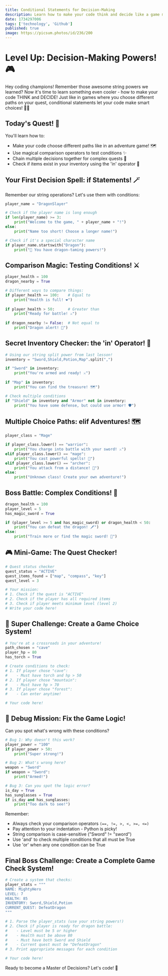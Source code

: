 ```yaml
---
title: Conditional Statements for Decision-Making
description: Learn how to make your code think and decide like a game master!
date: 1734297006
tags: ['technology', 'Github']
published: true
image: https://picsum.photos/id/236/200
---
```


# Level Up: Decision-Making Powers! 🎮

Hey coding champions! Remember those awesome string powers we learned? Now it's time to learn something even cooler - how to make your code THINK and DECIDE! Just like in games where you choose different paths on your quest, conditional statements let your code make smart choices! 🧙‍♂️

## Today's Quest! 🎯
You'll learn how to:
- Make your code choose different paths like in an adventure game! 🗺️
- Use magical comparison operators to test conditions ✨
- Chain multiple decisions together for complex quests 🔗
- Check if items exist in your inventory using the 'in' operator 🎒

## Your First Decision Spell: if Statements! 🪄

Remember our string operations? Let's use them with conditions:

```python showLineNumbers
player_name = "DragonSlayer"

# Check if the player name is long enough
if len(player_name) >= 3:
    print("Welcome to the game, " + player_name + "!")
else:
    print("Name too short! Choose a longer name!")

# Check if it's a special character name
if player_name.startswith("Dragon"):
    print("🐲 You have dragon-taming powers!")
```

## Comparison Magic: Testing Conditions! ⚔️

```python showLineNumbers
player_health = 100
dragon_nearby = True

# Different ways to compare things:
if player_health == 100:    # Equal to
    print("Health is full! ❤️")
    
if player_health > 50:      # Greater than
    print("Ready for battle! ⚔️")
    
if dragon_nearby != False:  # Not equal to
    print("Dragon alert! 🐲")
```

## Secret Inventory Checker: the 'in' Operator! 🎒

```python showLineNumbers
# Using our string split power from last lesson!
inventory = "Sword,Shield,Potion,Map".split(",")

if "Sword" in inventory:
    print("You're armed and ready! ⚔️")
    
if "Map" in inventory:
    print("You can find the treasure! 🗺️")

# Check multiple conditions
if "Shield" in inventory and "Armor" not in inventory:
    print("You have some defense, but could use armor! 🛡️")
```

## Multiple Choice Paths: elif Adventures! 🗺️

```python showLineNumbers
player_class = "Mage"

if player_class.lower() == "warrior":
    print("You charge into battle with your sword! ⚔️")
elif player_class.lower() == "mage":
    print("You cast powerful spells! 🔮")
elif player_class.lower() == "archer":
    print("You attack from a distance! 🏹")
else:
    print("Unknown class! Create your own adventure!")
```

## Boss Battle: Complex Conditions! 🐉

```python showLineNumbers
dragon_health = 100
player_level = 5
has_magic_sword = True

if (player_level >= 5 and has_magic_sword) or dragon_health < 50:
    print("You can defeat the dragon! 🗡️")
else:
    print("Train more or find the magic sword! 💪")
```

## 🎮 Mini-Game: The Quest Checker!

```python showLineNumbers
# Quest status checker
quest_status = "ACTIVE"
quest_items_found = ["map", "compass", "key"]
quest_level = 3

# Your mission:
# 1. Check if the quest is "ACTIVE"
# 2. Check if the player has all required items
# 3. Check if player meets minimum level (level 2)
# Write your code here!
```

## 🌟 Super Challenge: Create a Game Choice System!

```python showLineNumbers
# You're at a crossroads in your adventure!
path_chosen = "cave"
player_hp = 80
has_torch = True

# Create conditions to check:
# 1. If player chose "cave":
#    - Must have torch and hp > 50
# 2. If player chose "mountain":
#    - Must have hp > 70
# 3. If player chose "forest":
#    - Can enter anytime!

# Your code here!
```

## 🎯 Debug Mission: Fix the Game Logic!

Can you spot what's wrong with these conditions?

```python showLineNumbers
# Bug 1: Why doesn't this work?
player_power = "100"
if player_power > 50:
    print("Super strong!")

# Bug 2: What's wrong here?
weapon = "Sword"
if weapon = "Sword":
    print("Armed!")

# Bug 3: Can you spot the logic error?
is_day = True
has_sunglasses = True
if is_day and has_sunglasses:
    print("Too dark to see!")
```

Remember:
- Always check your comparison operators `(==, !=, >, <, >=, <=)`
- Pay attention to your indentation - Python is picky!
- String comparison is case-sensitive ("Sword" != "sword")
- Use 'and' to check multiple conditions that all must be True
- Use 'or' when any one condition can be True

## Final Boss Challenge: Create a Complete Game Check System!

```python showLineNumbers
# Create a system that checks:
player_stats = """
NAME: MightyHero
LEVEL: 7
HEALTH: 85
INVENTORY: Sword,Shield,Potion
CURRENT_QUEST: DefeatDragon
"""

# 1. Parse the player_stats (use your string powers!)
# 2. Check if player is ready for dragon battle:
#    - Level must be 5 or higher
#    - Health must be above 80
#    - Must have both Sword and Shield
#    - Current quest must be "DefeatDragon"
# 3. Print appropriate messages for each condition

# Your code here!
```

Ready to become a Master of Decisions? Let's code! 🚀